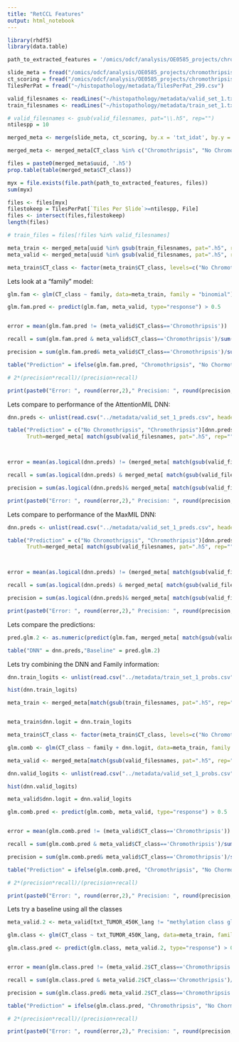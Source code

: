 ```yaml
---
title: "RetCCL Features"
output: html_notebook
---
```




```r
library(rhdf5)
library(data.table)

path_to_extracted_features = '/omics/odcf/analysis/OE0585_projects/chromothripsis/histopathology/UKHD_Neuro/RetCLL_Features/299'

slide_meta = fread("/omics/odcf/analysis/OE0585_projects/chromothripsis/histopathology//metadata/slides_FS_anno.csv")
ct_scoring = fread("/omics/odcf/analysis/OE0585_projects/chromothripsis/histopathology//metadata/CT_3_Class_Draft.csv", header = T)
TilesPerPat = fread("~/histopathology/metadata/TilesPerPat_299.csv")

valid_filesnames <- readLines("~/histopathology/metadata/valid_set_1.txt")
train_filesnames <- readLines("~/histopathology/metadata/train_set_1.txt")

# valid_filesnames <- gsub(valid_filesnames, pat="\\.h5", rep="")
ntilespp = 10

```




```r


merged_meta <- merge(slide_meta, ct_scoring, by.x = 'txt_idat', by.y = 'idat', all = FALSE)

merged_meta <- merged_meta[CT_class %in% c("Chromothripsis", "No Chromothripsis")]

files = paste0(merged_meta$uuid, '.h5')
prop.table(table(merged_meta$CT_class))

```



```r

myx = file.exists(file.path(path_to_extracted_features, files))
sum(myx)

files <- files[myx]
filestokeep = TilesPerPat[`Tiles Per Slide`>=ntilespp, File]
files <- intersect(files,filestokeep)
length(files)
```



```r
# train_files = files[!files %in% valid_filesnames]

meta_train <- merged_meta[uuid %in% gsub(train_filesnames, pat=".h5", rep="")]
meta_valid <- merged_meta[uuid %in% gsub(valid_filesnames, pat=".h5", rep="")]

meta_train$CT_class <- factor(meta_train$CT_class, levels=c("No Chromothripsis", "Chromothripsis"))

```

Lets look at a "family" model:

```r

glm.fam <- glm(CT_class ~ family, data=meta_train, family = "binomial")

glm.fam.pred <- predict(glm.fam, meta_valid, type="response") > 0.5


error = mean(glm.fam.pred != (meta_valid$CT_class=='Chromothripsis'))

recall = sum(glm.fam.pred & meta_valid$CT_class=='Chromothripsis')/sum(meta_valid$CT_class=='Chromothripsis')

precision = sum(glm.fam.pred& meta_valid$CT_class=='Chromothripsis')/sum(glm.fam.pred)

table("Prediction" = ifelse(glm.fam.pred, "Chromothripsis", "No Chormothripsis") , "Truth" = meta_valid$CT_class)

# 2*(precision*recall)/(precision+recall)

print(paste0("Error: ", round(error,2)," Precision: ", round(precision,2)," Recall: ", round(recall,2)))

```

Lets compare to performance of the AttentionMIL DNN:



```r

dnn.preds <- unlist(read.csv("../metadata/valid_set_1_preds.csv", header=F))

table("Prediction" = c("No Chromothripsis", "Chromothripsis")[dnn.preds+1],
      Truth=merged_meta[ match(gsub(valid_filesnames, pat=".h5", rep=""), uuid), CT_class])



error = mean(as.logical(dnn.preds) != (merged_meta[ match(gsub(valid_filesnames, pat=".h5", rep=""), uuid), CT_class]=='Chromothripsis'))

recall = sum(as.logical(dnn.preds) & merged_meta[ match(gsub(valid_filesnames, pat=".h5", rep=""), uuid), CT_class]=='Chromothripsis')/sum(merged_meta[ match(gsub(valid_filesnames, pat=".h5", rep=""), uuid), CT_class]=='Chromothripsis')

precision = sum(as.logical(dnn.preds)& merged_meta[ match(gsub(valid_filesnames, pat=".h5", rep=""), uuid), CT_class]=='Chromothripsis')/sum(as.logical(dnn.preds))

print(paste0("Error: ", round(error,2)," Precision: ", round(precision,2)," Recall: ", round(recall,2)))


```

Lets compare to performance of the MaxMIL DNN:



```r

dnn.preds <- unlist(read.csv("../metadata/valid_set_1_preds.csv", header=F))

table("Prediction" = c("No Chromothripsis", "Chromothripsis")[dnn.preds+1],
      Truth=merged_meta[ match(gsub(valid_filesnames, pat=".h5", rep=""), uuid), CT_class])



error = mean(as.logical(dnn.preds) != (merged_meta[ match(gsub(valid_filesnames, pat=".h5", rep=""), uuid), CT_class]=='Chromothripsis'))

recall = sum(as.logical(dnn.preds) & merged_meta[ match(gsub(valid_filesnames, pat=".h5", rep=""), uuid), CT_class]=='Chromothripsis')/sum(merged_meta[ match(gsub(valid_filesnames, pat=".h5", rep=""), uuid), CT_class]=='Chromothripsis')

precision = sum(as.logical(dnn.preds)& merged_meta[ match(gsub(valid_filesnames, pat=".h5", rep=""), uuid), CT_class]=='Chromothripsis')/sum(as.logical(dnn.preds))

print(paste0("Error: ", round(error,2)," Precision: ", round(precision,2)," Recall: ", round(recall,2)))


```

Lets compare the predictions:


```r

pred.glm.2 <- as.numeric(predict(glm.fam, merged_meta[ match(gsub(valid_filesnames, pat=".h5", rep=""), uuid), ], "response") > 0.5)

table("DNN" = dnn.preds,"Baseline" = pred.glm.2)

```

Lets try combining the DNN and Family information:


```r

dnn.train_logits <- unlist(read.csv("../metadata/train_set_1_probs.csv", header=F))

hist(dnn.train_logits)


```

```r
meta_train <- merged_meta[match(gsub(train_filesnames, pat=".h5", rep=""), uuid)]


meta_train$dnn.logit = dnn.train_logits

meta_train$CT_class <- factor(meta_train$CT_class, levels=c("No Chromothripsis", "Chromothripsis"))

glm.comb <- glm(CT_class ~ family + dnn.logit, data=meta_train, family = "binomial")
```



```r

meta_valid <- merged_meta[match(gsub(valid_filesnames, pat=".h5", rep=""), uuid)]

dnn.valid_logits <- unlist(read.csv("../metadata/valid_set_1_probs.csv", header=F))

hist(dnn.valid_logits)

meta_valid$dnn.logit = dnn.valid_logits

```


```r
glm.comb.pred <- predict(glm.comb, meta_valid, type="response") > 0.5


error = mean(glm.comb.pred != (meta_valid$CT_class=='Chromothripsis'))

recall = sum(glm.comb.pred & meta_valid$CT_class=='Chromothripsis')/sum(meta_valid$CT_class=='Chromothripsis')

precision = sum(glm.comb.pred& meta_valid$CT_class=='Chromothripsis')/sum(glm.comb.pred)

table("Prediction" = ifelse(glm.comb.pred, "Chromothripsis", "No Chormothripsis") , "Truth" = meta_valid$CT_class)

# 2*(precision*recall)/(precision+recall)

print(paste0("Error: ", round(error,2)," Precision: ", round(precision,2)," Recall: ", round(recall,2)))


```


Lets try a baseline using all the classes

```r
meta_valid.2 <- meta_valid[txt_TUMOR_450K_lang != "methylation class glioblastoma, IDH wildtype, H3.3 G34 mutant"]

glm.class <- glm(CT_class ~ txt_TUMOR_450K_lang, data=meta_train, family = "binomial")

glm.class.pred <- predict(glm.class, meta_valid.2, type="response") > 0.5


error = mean(glm.class.pred != (meta_valid.2$CT_class=='Chromothripsis'))

recall = sum(glm.class.pred & meta_valid.2$CT_class=='Chromothripsis')/sum(meta_valid.2$CT_class=='Chromothripsis')

precision = sum(glm.class.pred& meta_valid.2$CT_class=='Chromothripsis')/sum(glm.class.pred)

table("Prediction" = ifelse(glm.class.pred, "Chromothripsis", "No Chormothripsis") , "Truth" = meta_valid.2$CT_class)

# 2*(precision*recall)/(precision+recall)

print(paste0("Error: ", round(error,2)," Precision: ", round(precision,2)," Recall: ", round(recall,2)))

```

